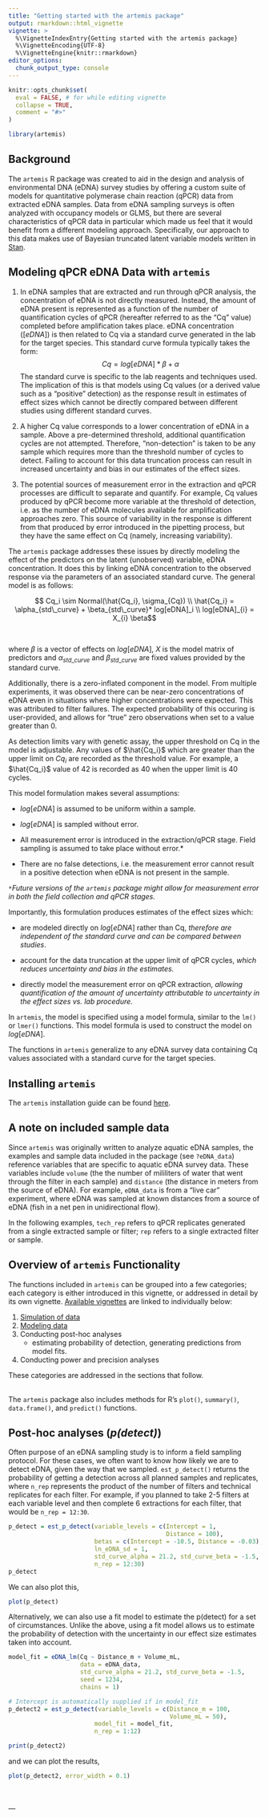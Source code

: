 ```yaml
---
title: "Getting started with the artemis package"
output: rmarkdown::html_vignette
vignette: >
  %\VignetteIndexEntry{Getting started with the artemis package}
  %\VignetteEncoding{UTF-8}
  %\VignetteEngine{knitr::rmarkdown}
editor_options: 
  chunk_output_type: console
---
```


```r
knitr::opts_chunk$set(
  eval = FALSE, # for while editing vignette
  collapse = TRUE,
  comment = "#>"
)
```

```r
library(artemis)
```

## Background

The `artemis` R package was created to aid in the design and analysis of
environmental DNA (eDNA) survey studies by offering a custom suite of
models for quantitative polymerase chain reaction (qPCR) data from extracted eDNA samples. Data from eDNA sampling surveys is often analyzed with occupancy models or GLMS, but there are
several characteristics of qPCR data in particular which made us feel that it would
benefit from a different modeling approach.  Specifically, our approach to this data makes use of Bayesian truncated latent variable models written in [Stan](mc-stan.org).


## Modeling qPCR eDNA Data with `artemis`

  1. In eDNA samples that are extracted and run through qPCR analysis, the concentration of eDNA is not directly
     measured. Instead, the amount of eDNA present is represented as a
     function of the number of quantification cycles of qPCR
     (hereafter referred to as the "Cq" value) completed before
     amplification takes place. eDNA concentration ($[eDNA]$) is then
     related to Cq via a standard curve generated in the lab for the
     target species. This standard curve formula typically takes the
     form: $$Cq = log[eDNA] * \beta + \alpha$$ The standard curve is
     specific to the lab reagents and techniques used. The
     implication of this is that models using Cq values (or a derived
     value such as a "positive" detection) as the response result in
     estimates of effect sizes which cannot be directly compared
     between different studies using different standard curves.
	 
  2. A higher Cq value corresponds to a lower concentration of eDNA in
     a sample. Above a pre-determined threshold, additional
     quantification cycles are not attempted. Therefore,
     "non-detection" is taken to be any sample which requires more
     than the threshold number of cycles to detect. Failing to account for this
     data truncation process can result in
     increased uncertainty and bias in our estimates of the effect
     sizes.
  
  3. The potential sources of measurement error in the extraction and
     qPCR processes are difficult to separate and quantify. For
     example, Cq values produced by qPCR become more variable at the
     threshold of detection, i.e. as the number of eDNA molecules
     available for amplification approaches zero.  This source of
     variability in the response is different from that produced by
     error introduced in the pipetting process, but
     they have the same effect on Cq (namely, increasing variability).
	 
The `artemis` package addresses these issues by directly modeling the
effect of the predictors on the latent (unobserved) variable, eDNA
concentration. It does this by linking eDNA concentration to the 
observed response via the parameters of an associated standard curve. The general model is as follows:

$$ Cq_i \sim Normal(\hat{Cq_i}, \sigma_{Cq}) \\
\hat{Cq_i} = \alpha_{std\_curve} + \beta_{std\_curve}* log[eDNA]_i  \\
log[eDNA]_{i} = X_{i} \beta$$ 

<br>

where $\beta$ is a vector of effects on $log[eDNA]$, $X$ is the model
matrix of predictors and
$\alpha_{std\_curve}$ and $\beta_{std\_curve}$ are fixed values
provided by the standard curve.

Additionally, there is a zero-inflated component in the model. From
multiple experiments, it was observed there can be near-zero
concentrations of eDNA even in situations where higher concentrations
were expected. This was attributed to filter failures. The expected
probability of this occuring is user-provided, and allows for "true"
zero observations when set to a value greater than 0. 

As detection limits vary with genetic assay, the upper threshold on Cq
in the model is adjustable.  Any values of $\hat{Cq_i}$ which are
greater than the upper limit on $Cq_i$ are recorded as the threshold
value.  For example, a $\hat{Cq_i}$ value of 42 is recorded as 40 when
the upper limit is 40 cycles.


   
This model formulation makes several assumptions:
 
  - $log[eDNA]$ is assumed to be uniform within a sample.
  
  - $log[eDNA]$ is sampled without error.
  
  - All measurement error is introduced in the extraction/qPCR
    stage. Field sampling is assumed to take place without error.*
	
  - There are no false detections, i.e. the measurement error cannot
    result in a positive detection when eDNA is not present in the
    sample. 


*`*`Future versions of the `artemis` package might allow for measurement
error in both the field collection and qPCR stages.*

Importantly, this formulation produces estimates of the effect sizes
which:


  - are modeled directly on $log[eDNA]$ rather than Cq, *therefore are independent
	of the standard curve and can be compared between studies*.
  
  - account for the data truncation at the upper limit of qPCR
    cycles, *which reduces uncertainty and bias in the estimates.*
	
  - directly model the measurement error on qPCR extraction, *allowing
    quantification of the amount of uncertainty attributable to
    uncertainty in the effect sizes vs. lab procedure.*

In `artemis`, the model is specified using a model formula, similar to
the `lm()` or `lmer()` functions. This model formula is used to
construct the model on $log[eDNA]$.

The functions in `artemis` generalize to any eDNA survey data containing Cq values associated with a standard curve for the target species.

## Installing `artemis` 

The `artemis` installation guide can be found [here]("https://fishsciences.github.io/artemis/articles/artemis-installation-guide.html").


## A note on included sample data

Since `artemis` was originally written to analyze aquatic eDNA samples, the examples and sample data included in the package (see `?eDNA_data`) reference
variables that are specific to aquatic eDNA survey data. These variables include `volume`
(the the number of mililiters of water that went through the filter in
each sample) and `distance` (the distance in meters from the source of
eDNA).  For example, `eDNA_data` is from a "live car" experiment, where eDNA was sampled at known distances from a source of eDNA (fish in a net pen in unidirectional flow). 

In the following examples, `tech_rep` refers to qPCR replicates generated
 from a single extracted sample or filter; `rep` refers to a single extracted filter or sample.

## Overview of `artemis` Functionality

The functions included in `artemis` can be grouped into a few categories; each category is either introduced in this vignette, or addressed in detail by its own vignette.  [Available vignettes](https://fishsciences.github.io/artemis/articles/) are linked to individually below:

1. [Simulation of data](https://fishsciences.github.io/artemis/articles/simulation.html)
2. [Modeling data](https://fishsciences.github.io/artemis/articles/modeling.html)
3. Conducting post-hoc analyses
      * estimating probability of detection, generating predictions from model fits.
4. Conducting power and precision analyses

These categories are addressed in the sections that follow.    
<br>

The `artemis` package also includes methods for R's `plot()`, `summary()`, `data.frame()`, and `predict()` functions.


## Post-hoc analyses (*p(detect)*)

Often purpose of an eDNA sampling study is to inform a field sampling protocol. For these cases, we often want to know how likely we are to detect eDNA, given the way that we sampled. `est_p_detect()` returns the probability of getting a detection across all planned samples and replicates, where `n_rep` represents the product of the number of filters and technical replicates for each filter.  For example, if you planned to take 2-5 filters at each variable level and then complete 6 extractions for each filter, that would be `n_rep = 12:30`.

```r
p_detect = est_p_detect(variable_levels = c(Intercept = 1, 
                                            Distance = 100),
                        betas = c(Intercept = -10.5, Distance = -0.03),
                        ln_eDNA_sd = 1, 
                        std_curve_alpha = 21.2, std_curve_beta = -1.5,
                        n_rep = 12:30)
p_detect
```


We can also plot this,

```r
plot(p_detect)

```

Alternatively, we can also use a fit model to estimate the p(detect)
for a set of circumstances. Unlike the above, using a fit model allows
us to estimate the probability of detection with the uncertainty in
our effect size estimates taken into account.

```r
model_fit = eDNA_lm(Cq ~ Distance_m + Volume_mL, 
                    data = eDNA_data,
                    std_curve_alpha = 21.2, std_curve_beta = -1.5,
                    seed = 1234,
                    chains = 1)

# Intercept is automatically supplied if in model_fit
p_detect2 = est_p_detect(variable_levels = c(Distance_m = 100,
                                             Volume_mL = 50),
                        model_fit = model_fit, 
                        n_rep = 1:12)

print(p_detect2)

```

and we can plot the results,

```r
plot(p_detect2, error_width = 0.1)
```


<br>
<br>
---
<br>
<br>
